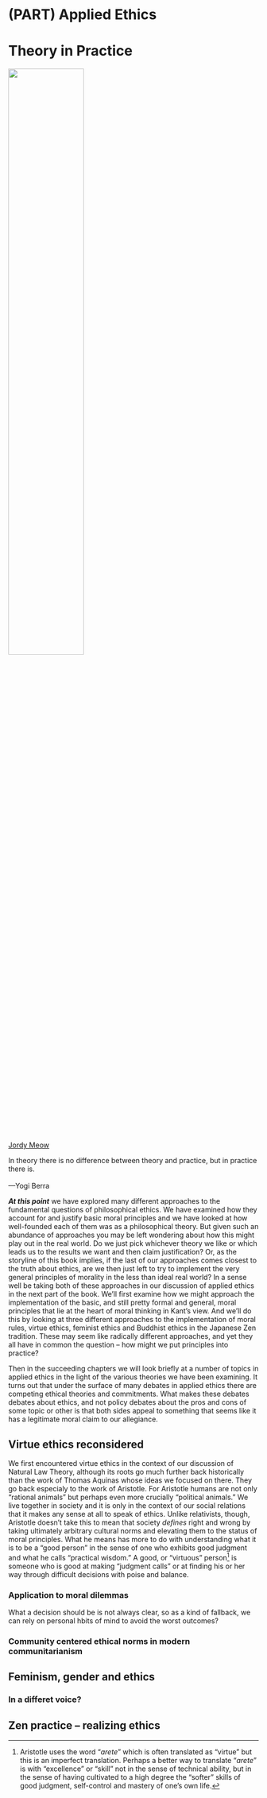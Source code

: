 # (PART) Applied Ethics {-}

# Theory in Practice

:::: {.centerpic data-latex=""}

![](img/jizo.jpg){width=55%}

::: {.centercap data-latex=""}

[Jordy Meow](https://pixabay.com/users/jordymeow-943760/)

:::

::::


:::{.epigraph data-latex=""}

In theory there is no difference between theory and practice, but in practice there is.\
\
---Yogi Berra

:::


**_At this point_** we have explored many different approaches to the fundamental questions of philosophical ethics. We have examined how they account for and justify basic moral principles and we have looked at how well-founded each of them was as a philosophical theory. But given such an abundance of approaches you may be left wondering about how this might play out in the real world. Do we just pick whichever theory we like or which leads us to the results we want and then claim justification? Or, as the storyline of this book implies, if the last of our approaches comes closest to the truth about ethics, are we then just left to try to implement the very general principles of morality in the less than ideal real world? In a sense well be taking both of these approaches in our discussion of applied ethics in the next part of the book. We'll first examine how we might approach the implementation of the basic, and still pretty formal and general, moral principles that lie at the heart of moral thinking in Kant's view. And we'll do this by looking at three different approaches to the implementation of moral rules, virtue ethics, feminist ethics and Buddhist ethics in the Japanese Zen tradition. These may seem like radically different approaches, and yet they all have in common the question -- how might we put principles into practice?

Then in the succeeding chapters we will look briefly at a number of topics in applied ethics in the light of the various theories we have been examining. It turns out that under the surface of many debates in applied ethics there are competing ethical theories and commitments. What makes these debates debates about ethics, and not policy debates about the pros and cons of some topic or other is that both sides appeal to something that seems like it has a legitimate moral claim to our allegiance. 

## Virtue ethics reconsidered

We first encountered virtue ethics in the context of our discussion of Natural Law Theory, although its roots go much further back historically than the work of Thomas Aquinas whose ideas we focused on there. They go back especialy to the work of Aristotle. For Aristotle humans are not only "rational animals" but perhaps even more crucially "political animals." We live together in society and it is only in the context of our social relations that it makes any sense at all to speak of ethics. Unlike relativists, though, Aristotle doesn't take this to mean that society *defines* right and wrong by taking ultimately arbitrary cultural norms and elevating them to the status of moral principles. What he means has more to do with understanding what it is to be a "good person" in  the sense of one who exhibits good judgment and what he calls "practical wisdom." A good, or "virtuous" person^[Aristotle uses the word "*arete*" which is often translated as "virtue" but this is an imperfect translation. Perhaps a better way to translate "*arete*" is with "excellence" or "skill" not in the sense of technical ability, but in the sense of having cultivated to a high degree the "softer" skills of good judgment, self-control and mastery of one's own life.] is someone who is good at making "judgment calls" or at finding his or her way through difficult decisions with poise and balance.


### Application to moral dilemmas {-}

What a decision should be is not always clear, so as a kind of fallback, we can rely on personal hbits of mind to avoid the worst outcomes?

### Community centered ethical norms in modern communitarianism {-}

## Feminism, gender and ethics

### In a differet voice? {-}



## Zen practice -- realizing ethics
